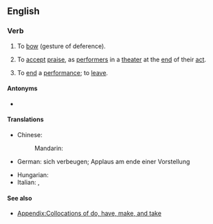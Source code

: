 ==English==

===Verb===
{{en-verb|takes a bow|taking a bow|took a bow|taken a bow}}

# To [[bow]] (gesture of deference).
# {{lb|en|idiomatic}} To [[accept]] [[praise]], as [[performer]]s in a [[theater]] at the [[end]] of their [[act]].
# {{lb|en|idiomatic}} To [[end]] a [[performance]]; to [[leave]].

====Antonyms====
* {{l|en|make one's bow}}

====Translations====
{{trans-top|to accept applause at the end of a performance}}
* Chinese:
*: Mandarin: {{t+|cmn|谢幕}}
* German: sich verbeugen; Applaus am ende einer Vorstellung {{t+|de|akzeptieren}}
{{trans-mid}}
* Hungarian: {{t+|hu|meghajol}}
* Italian: {{t|it|inchinarsi}}, {{t+|it|fare}} {{t+|it|un}} {{t+|it|inchino}}
{{trans-bottom}}

====See also====
* [[Appendix:Collocations of do, have, make, and take]]